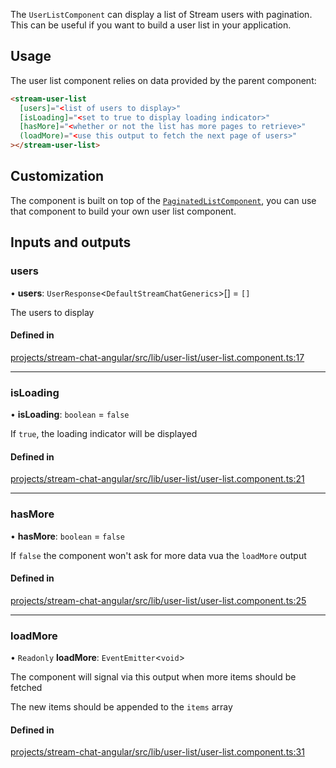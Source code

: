 The `UserListComponent` can display a list of Stream users with pagination. This can be useful if you want to build a user list in your application.

## Usage

The user list component relies on data provided by the parent component:

```html
<stream-user-list
  [users]="<list of users to display>"
  [isLoading]="<set to true to display loading indicator>"
  [hasMore]="<whether or not the list has more pages to retrieve>"
  (loadMore)="<use this output to fetch the next page of users>"
></stream-user-list>
```

## Customization

The component is built on top of the [`PaginatedListComponent`](../../components/PaginatedListComponent.mdx), you can use that component to build your own user list component.

[//]: # "Start of generated content"
## Inputs and outputs 


### users

• **users**: `UserResponse`\<`DefaultStreamChatGenerics`\>[] = `[]`

The users to display

#### Defined in

[projects/stream-chat-angular/src/lib/user-list/user-list.component.ts:17](https://github.com/GetStream/stream-chat-angular/blob/fdd1234d82727aea724275e06fab25d5188202d2/projects/stream-chat-angular/src/lib/user-list/user-list.component.ts#L17)

___

### isLoading

• **isLoading**: `boolean` = `false`

If `true`, the loading indicator will be displayed

#### Defined in

[projects/stream-chat-angular/src/lib/user-list/user-list.component.ts:21](https://github.com/GetStream/stream-chat-angular/blob/fdd1234d82727aea724275e06fab25d5188202d2/projects/stream-chat-angular/src/lib/user-list/user-list.component.ts#L21)

___

### hasMore

• **hasMore**: `boolean` = `false`

If `false` the component won't ask for more data vua the `loadMore` output

#### Defined in

[projects/stream-chat-angular/src/lib/user-list/user-list.component.ts:25](https://github.com/GetStream/stream-chat-angular/blob/fdd1234d82727aea724275e06fab25d5188202d2/projects/stream-chat-angular/src/lib/user-list/user-list.component.ts#L25)

___

### loadMore

• `Readonly` **loadMore**: `EventEmitter`\<`void`\>

The component will signal via this output when more items should be fetched

The new items should be appended to the `items` array

#### Defined in

[projects/stream-chat-angular/src/lib/user-list/user-list.component.ts:31](https://github.com/GetStream/stream-chat-angular/blob/fdd1234d82727aea724275e06fab25d5188202d2/projects/stream-chat-angular/src/lib/user-list/user-list.component.ts#L31)

[//]: # "End of generated content"
